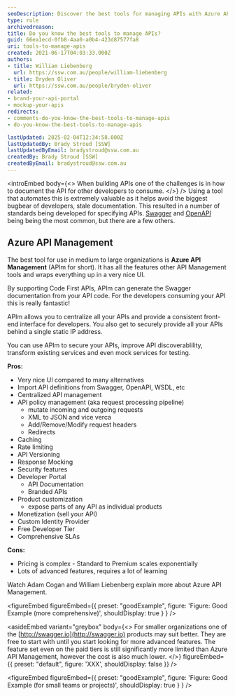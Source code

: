 ```yaml
---
seoDescription: Discover the best tools for managing APIs with Azure API Management, offering centralization, security, and a user-friendly interface for efficient development.
type: rule
archivedreason:
title: Do you know the best tools to manage APIs?
guid: 66ea1ecd-0fb8-4aa0-a0b4-423d87577fa8
uri: tools-to-manage-apis
created: 2021-06-17T04:03:33.000Z
authors:
- title: William Liebenberg
  url: https://ssw.com.au/people/william-liebenberg
- title: Bryden Oliver
  url: https://ssw.com.au/people/bryden-oliver
related:
- brand-your-api-portal
- mockup-your-apis
redirects:
- comments-do-you-know-the-best-tools-to-manage-apis
- do-you-know-the-best-tools-to-manage-apis

lastUpdated: 2025-02-04T12:34:58.000Z
lastUpdatedBy: Brady Stroud [SSW]
lastUpdatedByEmail: bradystroud@ssw.com.au
createdBy: Brady Stroud [SSW]
createdByEmail: bradystroud@ssw.com.au
---
```


<introEmbed
  body={<>
When building APIs one of the challenges is in how to document the API for other developers to consume.
  </>}
/>
Using a tool that automates this is extremely valuable as it helps avoid the biggest bugbear of developers, stale documentation. This resulted in a number of standards being developed for specifying APIs. [Swagger](https://swagger.io/) and [OpenAPI](https://www.openapis.org/) being being the most common, but there are a few others.

## Azure API Management

The best tool for use in medium to large organizations is **Azure API Management** (APIm for short). It has all the features other API Management tools and wraps everything up in a very nice UI.

By supporting Code First APIs, APIm can generate the Swagger documentation from your API code. For the developers consuming your API this is really fantastic!

APIm allows you to centralize all your APIs and provide a consistent front-end interface for developers. You also get to securely provide all your APIs behind a single static IP address.

You can use APIm to secure your APIs, improve API discoverablility, transform existing services and even mock services for testing.

**Pros:**

* Very nice UI compared to many alternatives
* Import API definitions from Swagger, OpenAPI, WSDL, etc
* Centralized API management
* API policy management (aka request processing pipeline)
  * mutate incoming and outgoing requests
  * XML to JSON and vice verca
  * Add/Remove/Modify request headers
  * Redirects
* Caching
* Rate limiting
* API Versioning
* Response Mocking
* Security features
* Developer Portal
  * API Documentation
  * Branded APIs
* Product customization
  * expose parts of any API as individual products
* Monetization (sell your API)
* Custom Identity Provider
* Free Developer Tier
* Comprehensive SLAs

**Cons:**

* Pricing is complex - Standard to Premium scales exponentially
* Lots of advanced features, requires a lot of learning

Watch Adam Cogan and William Liebenberg explain more about Azure API Management.

<youtubeEmbed url="https://youtu.be/fWe8ZOOhcyA" description="" />

<figureEmbed figureEmbed={{
  preset: "goodExample",
  figure: 'Figure: Good Example (more comprehensive)',
  shouldDisplay: true
} } />


<asideEmbed
  variant="greybox"
  body={<>
    For smaller organizations one of the [http://swagger.io](http://swagger.io) products may suit better. They are free to start with until you start looking for more advanced features. The feature set even on the paid tiers is still significantly more limited than Azure API Management, however the cost is also much lower.
  </>}
  figureEmbed={{
    preset: "default",
    figure: 'XXX',
    shouldDisplay: false
  }}
/>

<figureEmbed figureEmbed={{
  preset: "goodExample",
  figure: 'Figure: Good Example (for small teams or projects)',
  shouldDisplay: true
} } />
